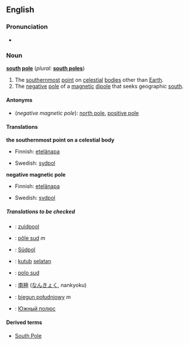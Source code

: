 {{see|South Pole}}
==English==

===Pronunciation===
*{{audio|en-us-south_pole.ogg|Audio (US)}}

===Noun===
'''[[south]] [[pole]]''' (''plural'': '''[[south poles]]''')

# The [[southernmost]] [[point]] on [[celestial]] [[body|bodies]] other than [[Earth]].
# The [[negative]] [[pole]] of a [[magnetic]] [[dipole]] that seeks geographic [[south]].

====Antonyms====
*(''negative magnetic pole''): [[north pole]], [[positive pole]]

====Translations====
'''the southernmost point on a celestial body'''
{{top}}
*Finnish: [[etelänapa]]
{{mid}}
*Swedish: [[sydpol]] {{c}}
{{bottom}}

'''negative magnetic pole'''
{{top}}
*Finnish: [[etelänapa]]
{{mid}}
*Swedish: [[sydpol]] {{c}}
{{bottom}}

=====Translations to be checked=====
{{checktrans}}
<!--don't give the translation for South Pole!-->
*{{ttbc|Dutch}}: [[zuidpool]] {{m}}
*{{ttbc|French}}: [[pôle sud]] ''m''
*{{ttbc|German}}: [[Südpol]] {{m}}
*{{ttbc|Indonesian}}: [[kutub]] [[selatan]]
*{{ttbc|Interlingua}}: [[polo sud]]
*{{ttbc|Japanese}}: [[南極]] ([[なんきょく]], nankyoku)
*{{ttbc|Polish}}: [[biegun południowy]] ''m''
*{{ttbc|Russian}}: [[Южный полюс]]

====Derived terms====
*[[South Pole]]